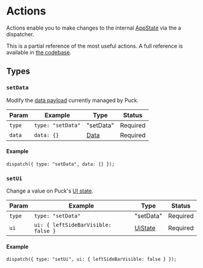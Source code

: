 # Actions

Actions enable you to make changes to the internal [AppState](/docs/api-reference/app-state) via the a dispatcher.

This is a partial reference of the most useful actions. A full reference is available in [the codebase](https://github.com/measuredco/puck/blob/main/packages/core/reducer/actions.tsx).

## Types

### `setData`

Modify the [data payload](/docs/api-reference/data) currently managed by Puck.

| Param  | Example           | Type                             | Status   |
| ------ | ----------------- | -------------------------------- | -------- |
| `type` | `type: "setData"` | "setData"                        | Required |
| `data` | `data: {}`        | [Data](/docs/api-reference/data) | Required |

#### Example

```tsx
dispatch({ type: "setData", data: {} });
```

### `setUi`

Change a value on Puck's [UI state](/docs/api-reference/app-state#ui).

| Param  | Example                             | Type                                         | Status   |
| ------ | ----------------------------------- | -------------------------------------------- | -------- |
| `type` | `type: "setData"`                   | "setData"                                    | Required |
| `ui`   | `ui: { leftSideBarVisible: false }` | [UiState](/docs/api-reference/app-state/#ui) | Required |

#### Example

```tsx
dispatch({ type: "setUi", ui: { leftSideBarVisible: false } });
```
